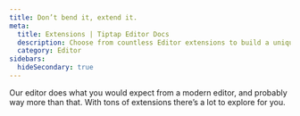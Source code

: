 ```yaml
---
title: Don’t bend it, extend it.
meta:
  title: Extensions | Tiptap Editor Docs
  description: Choose from countless Editor extensions to build a unique content experience. Start exploring Editor extensions in the docs!
  category: Editor
sidebars:
  hideSecondary: true
---
```


Our editor does what you would expect from a modern editor, and probably way more than that. With tons of extensions there’s a lot to explore for you.


<Extensions version="v3" path="editor/extensions" />
